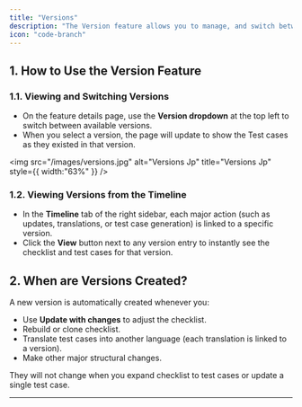 ```yaml
---
title: "Versions"
description: "The Version feature allows you to manage, and switch between different versions of your checklist and test cases for any feature."
icon: "code-branch"
---
```


## 1. How to Use the Version Feature

### 1.1. Viewing and Switching Versions

- On the feature details page, use the **Version dropdown** at the top left to switch between available versions.
- When you select a version, the page will update to show the Test cases as they existed in that version.

<img
  src="/images/versions.jpg"
  alt="Versions Jp"
  title="Versions Jp"
  style={{ width:"63%" }}
/>

### 1.2. Viewing Versions from the Timeline

- In the **Timeline** tab of the right sidebar, each major action (such as updates, translations, or test case generation) is linked to a specific version.
- Click the **View** button next to any version entry to instantly see the checklist and test cases for that version.

## 2. When are Versions Created?

A new version is automatically created whenever you:

- Use **Update with changes** to adjust the checklist.
- Rebuild or clone checklist.
- Translate test cases into another language (each translation is linked to a version).
- Make other major structural changes.

They will not change when you expand checklist to test cases or update a single test case.

---